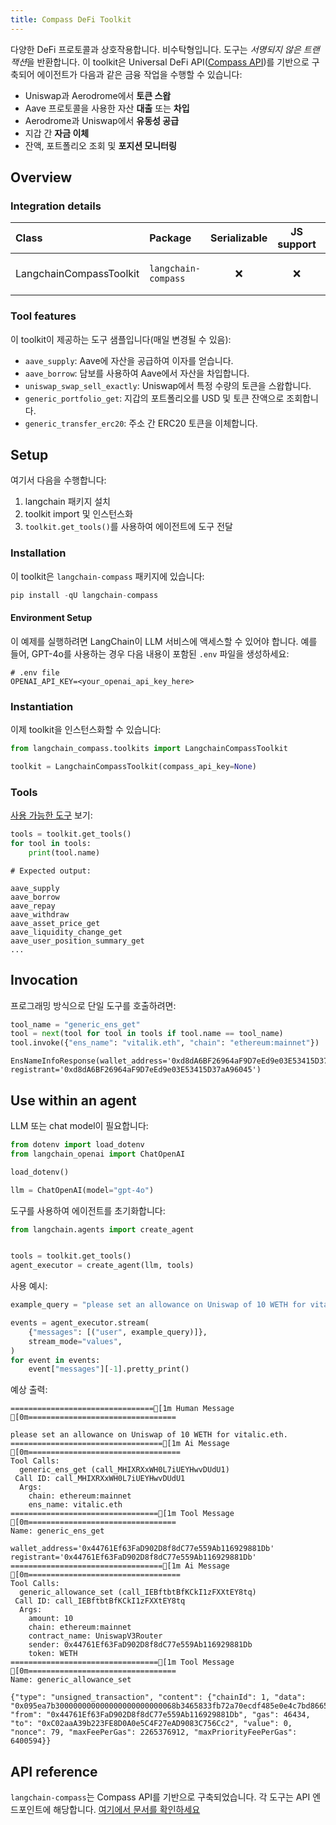```yaml
---
title: Compass DeFi Toolkit
---
```


다양한 DeFi 프로토콜과 상호작용합니다. 비수탁형입니다. 도구는 *서명되지 않은 트랜잭션*을 반환합니다. 이 toolkit은 Universal DeFi API([Compass API](https://api.compasslabs.ai/))를 기반으로 구축되어 에이전트가 다음과 같은 금융 작업을 수행할 수 있습니다:

- Uniswap과 Aerodrome에서 **토큰 스왑**
- Aave 프로토콜을 사용한 자산 **대출** 또는 **차입**
- Aerodrome과 Uniswap에서 **유동성 공급**
- 지갑 간 **자금 이체**
- 잔액, 포트폴리오 조회 및 **포지션 모니터링**

## Overview

### Integration details

| Class                    | Package             | Serializable | JS support |                                         Version                                         |
|:-------------------------|:--------------------| :---: | :---: |:----------------------------------------------------------------------------------------------:|
| LangchainCompassToolkit  | `langchain-compass` | ❌ | ❌ | ![PyPI - Version](https://img.shields.io/pypi/v/langchain-compass?style=flat-square&label=%20) |

### Tool features

이 toolkit이 제공하는 도구 샘플입니다(매일 변경될 수 있음):

- `aave_supply`: Aave에 자산을 공급하여 이자를 얻습니다.
- `aave_borrow`: 담보를 사용하여 Aave에서 자산을 차입합니다.
- `uniswap_swap_sell_exactly`: Uniswap에서 특정 수량의 토큰을 스왑합니다.
- `generic_portfolio_get`: 지갑의 포트폴리오를 USD 및 토큰 잔액으로 조회합니다.
- `generic_transfer_erc20`: 주소 간 ERC20 토큰을 이체합니다.

## Setup

여기서 다음을 수행합니다:

1. langchain 패키지 설치
2. toolkit import 및 인스턴스화
3. `toolkit.get_tools()`를 사용하여 에이전트에 도구 전달

### Installation

이 toolkit은 `langchain-compass` 패키지에 있습니다:

```python
pip install -qU langchain-compass
```

#### Environment Setup

이 예제를 실행하려면 LangChain이 LLM 서비스에 액세스할 수 있어야 합니다. 예를 들어, GPT-4o를 사용하는 경우 다음 내용이 포함된 `.env` 파일을 생성하세요:

```plaintext
# .env file
OPENAI_API_KEY=<your_openai_api_key_here>
```

### Instantiation

이제 toolkit을 인스턴스화할 수 있습니다:

```python
from langchain_compass.toolkits import LangchainCompassToolkit

toolkit = LangchainCompassToolkit(compass_api_key=None)
```

### Tools

[사용 가능한 도구](#tool-features) 보기:

```python
tools = toolkit.get_tools()
for tool in tools:
    print(tool.name)
```

```
# Expected output:

aave_supply
aave_borrow
aave_repay
aave_withdraw
aave_asset_price_get
aave_liquidity_change_get
aave_user_position_summary_get
...
```

## Invocation

프로그래밍 방식으로 단일 도구를 호출하려면:

```python
tool_name = "generic_ens_get"
tool = next(tool for tool in tools if tool.name == tool_name)
tool.invoke({"ens_name": "vitalik.eth", "chain": "ethereum:mainnet"})
```

```output
EnsNameInfoResponse(wallet_address='0xd8dA6BF26964aF9D7eEd9e03E53415D37aA96045', registrant='0xd8dA6BF26964aF9D7eEd9e03E53415D37aA96045')
```

## Use within an agent

LLM 또는 chat model이 필요합니다:

```python
from dotenv import load_dotenv
from langchain_openai import ChatOpenAI

load_dotenv()

llm = ChatOpenAI(model="gpt-4o")
```

도구를 사용하여 에이전트를 초기화합니다:

```python
from langchain.agents import create_agent


tools = toolkit.get_tools()
agent_executor = create_agent(llm, tools)
```

사용 예시:

```python
example_query = "please set an allowance on Uniswap of 10 WETH for vitalic.eth."  # spelt wrong intentionally

events = agent_executor.stream(
    {"messages": [("user", example_query)]},
    stream_mode="values",
)
for event in events:
    event["messages"][-1].pretty_print()
```

예상 출력:

```
================================[1m Human Message [0m=================================

please set an allowance on Uniswap of 10 WETH for vitalic.eth.
==================================[1m Ai Message [0m==================================
Tool Calls:
  generic_ens_get (call_MHIXRXxWH0L7iUEYHwvDUdU1)
 Call ID: call_MHIXRXxWH0L7iUEYHwvDUdU1
  Args:
    chain: ethereum:mainnet
    ens_name: vitalic.eth
=================================[1m Tool Message [0m=================================
Name: generic_ens_get

wallet_address='0x44761Ef63FaD902D8f8dC77e559Ab116929881Db' registrant='0x44761Ef63FaD902D8f8dC77e559Ab116929881Db'
==================================[1m Ai Message [0m==================================
Tool Calls:
  generic_allowance_set (call_IEBftbtBfKCkI1zFXXtEY8tq)
 Call ID: call_IEBftbtBfKCkI1zFXXtEY8tq
  Args:
    amount: 10
    chain: ethereum:mainnet
    contract_name: UniswapV3Router
    sender: 0x44761Ef63FaD902D8f8dC77e559Ab116929881Db
    token: WETH
=================================[1m Tool Message [0m=================================
Name: generic_allowance_set

{"type": "unsigned_transaction", "content": {"chainId": 1, "data": "0x095ea7b300000000000000000000000068b3465833fb72a70ecdf485e0e4c7bd8665fc450000000000000000000000000000000000000000000000008ac7230489e80000", "from": "0x44761Ef63FaD902D8f8dC77e559Ab116929881Db", "gas": 46434, "to": "0xC02aaA39b223FE8D0A0e5C4F27eAD9083C756Cc2", "value": 0, "nonce": 79, "maxFeePerGas": 2265376912, "maxPriorityFeePerGas": 6400594}}

```

## API reference

`langchain-compass`는 Compass API를 기반으로 구축되었습니다. 각 도구는 API 엔드포인트에 해당합니다. [여기에서 문서를 확인하세요](https://api.compasslabs.ai/)